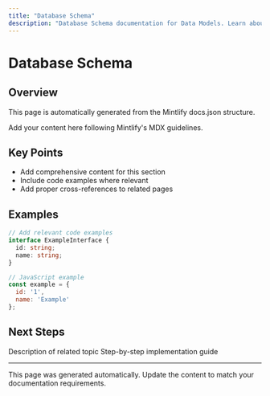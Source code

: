 ```yaml
---
title: "Database Schema"
description: "Database Schema documentation for Data Models. Learn about implementation, configuration, and best practices."
---
```


# Database Schema

## Overview

This page is automatically generated from the Mintlify docs.json structure.

<Info>
Add your content here following Mintlify's MDX guidelines.
</Info>

## Key Points

- Add comprehensive content for this section
- Include code examples where relevant
- Add proper cross-references to related pages

## Examples

<CodeGroup>

```typescript TypeScript
// Add relevant code examples
interface ExampleInterface {
  id: string;
  name: string;
}
```

```javascript JavaScript
// JavaScript example
const example = {
  id: '1',
  name: 'Example'
};
```

</CodeGroup>

## Next Steps

<CardGroup cols={2}>
  <Card title="Related Topic" icon="link" href="/related-page">
    Description of related topic
  </Card>
  <Card title="Implementation Guide" icon="code" href="/implementation">
    Step-by-step implementation guide
  </Card>
</CardGroup>

---

<Note>
This page was generated automatically. Update the content to match your documentation requirements.
</Note>